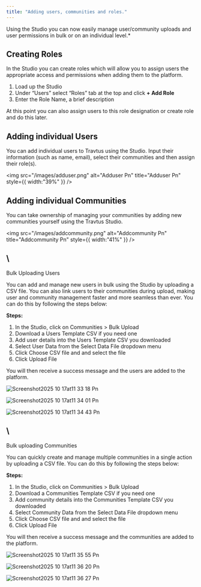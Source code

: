 ```yaml
---
title: "Adding users, communities and roles."
---
```


Using the Studio you can now easily manage user/community uploads and user permissions in bulk or on an individual level.\*

## Creating Roles

In the Studio you can create roles which will allow you to assign users the appropriate access and permissions when adding them to the platform.

1. Load up the Studio
2. Under “Users” select “Roles” tab at the top and click **\+ Add Role**
3. Enter the Role Name, a brief description

At this point you can also assign users to this role designation or create role and do this later.

## Adding individual Users

You can add individual users to Travtus using the Studio. Input their information (such as name, email), select their communities and then assign their role(s).

<img
  src="/images/adduser.png"
  alt="Adduser Pn"
  title="Adduser Pn"
  style={{ width:"39%" }}
/>

## Adding individual Communities

You can take ownership of managing your communities by adding new communities yourself using the Travtus Studio.

<img
  src="/images/addcommunity.png"
  alt="Addcommunity Pn"
  title="Addcommunity Pn"
  style={{ width:"41%" }}
/>

## \
Bulk Uploading Users

You can add and manage new users in bulk using the Studio by uploading a CSV file. You can also link users to their communities during upload, making user and community management faster and more seamless than ever. You can do this by following the steps below:

**Steps:**

1. In the Studio, click on Communities \> Bulk Upload
2. Download a Users Template CSV if you need one
3. Add user details into the Users Template CSV you downloaded
4. Select User Data from the Select Data File dropdown menu
5. Click Choose CSV file and and select the file
6. Click Upload File

You will then receive a success message and the users are added to the platform.

![Screenshot2025 10 17at11 33 18 Pn](/images/Screenshot2025-10-17at11.33.18.png)

![Screenshot2025 10 17at11 34 01 Pn](/images/Screenshot2025-10-17at11.34.01.png)

![Screenshot2025 10 17at11 34 43 Pn](/images/Screenshot2025-10-17at11.34.43.png)

## \
Bulk uploading Communities

You can quickly create and manage multiple communities in a single action by uploading a CSV file. You can do this by following the steps below:

**Steps:**

1. In the Studio, click on Communities \> Bulk Upload
2. Download a Communities Template CSV if you need one
3. Add community details into the Communities Template CSV you downloaded
4. Select Community Data from the Select Data File dropdown menu
5. Click Choose CSV file and and select the file
6. Click Upload File

You will then receive a success message and the communities are added to the platform.

![Screenshot2025 10 17at11 35 55 Pn](/images/Screenshot2025-10-17at11.35.55.png)

![Screenshot2025 10 17at11 36 20 Pn](/images/Screenshot2025-10-17at11.36.20.png)

![Screenshot2025 10 17at11 36 27 Pn](/images/Screenshot2025-10-17at11.36.27.png)